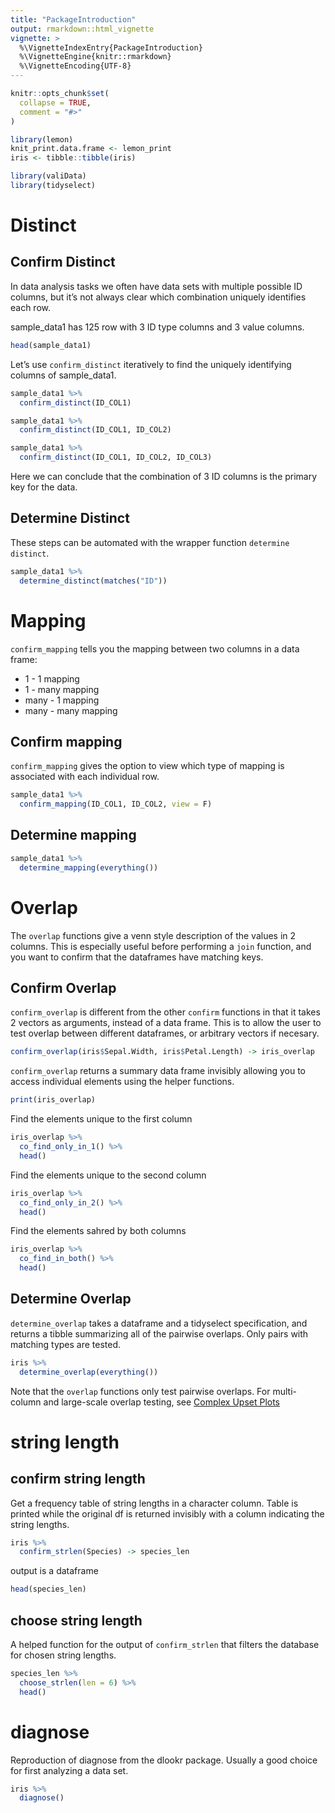 ```yaml
---
title: "PackageIntroduction"
output: rmarkdown::html_vignette
vignette: >
  %\VignetteIndexEntry{PackageIntroduction}
  %\VignetteEngine{knitr::rmarkdown}
  %\VignetteEncoding{UTF-8}
---
```


```r
knitr::opts_chunk$set(
  collapse = TRUE,
  comment = "#>"
)

library(lemon)
knit_print.data.frame <- lemon_print
iris <- tibble::tibble(iris)
```


```r
library(valiData)
library(tidyselect)
```

# Distinct

## Confirm Distinct

In data analysis tasks we often have data sets with multiple possible ID columns, but it's not always clear which combination uniquely identifies each row.

sample_data1 has 125 row with 3 ID type columns and 3 value columns.

```r
head(sample_data1)
```
Let's use `confirm_distinct` iteratively to find the uniquely identifying columns of sample_data1.

```r
sample_data1 %>% 
  confirm_distinct(ID_COL1)
```

```r
sample_data1 %>% 
  confirm_distinct(ID_COL1, ID_COL2)
```

```r
sample_data1 %>% 
  confirm_distinct(ID_COL1, ID_COL2, ID_COL3)
```

Here we can conclude that the combination of 3 ID columns is the primary key for the data.

## Determine Distinct

These steps can be automated with the wrapper function `determine distinct`. 

```r
sample_data1 %>% 
  determine_distinct(matches("ID"))
```

# Mapping


`confirm_mapping` tells you the mapping between two columns in a data frame:

- 1 - 1 mapping
- 1 - many mapping
- many - 1 mapping
- many - many mapping


## Confirm mapping

`confirm_mapping` gives the option to view which type of mapping is associated with each individual row. 

```r
sample_data1 %>% 
  confirm_mapping(ID_COL1, ID_COL2, view = F)
```

## Determine mapping

```r
sample_data1 %>% 
  determine_mapping(everything())
```

# Overlap

The `overlap` functions give a venn style description of the values in 2 columns. This is especially useful before performing a `join` function, and you want to confirm that the dataframes have matching keys. 

## Confirm Overlap

`confirm_overlap` is different from the other `confirm` functions in that it takes 2 vectors as arguments, instead of a data frame. This is to allow the user to test overlap between different dataframes, or arbitrary vectors if necesary. 

```r

confirm_overlap(iris$Sepal.Width, iris$Petal.Length) -> iris_overlap

```

`confirm_overlap` returns a summary data frame invisibly allowing you to access individual elements using the helper functions.

```r
print(iris_overlap)
```

Find the elements unique to the first column

```r
iris_overlap %>% 
  co_find_only_in_1() %>% 
  head()

```

Find the elements unique to the second column

```r
iris_overlap %>% 
  co_find_only_in_2() %>% 
  head()
```

Find the elements sahred by both columns

```r
iris_overlap %>% 
  co_find_in_both() %>% 
  head()
```

## Determine Overlap

`determine_overlap` takes a dataframe and a tidyselect specification, and returns a tibble summarizing all of the pairwise overlaps. Only pairs with matching types are tested. 

```r
iris %>% 
  determine_overlap(everything())
```
Note that the `overlap` functions only test pairwise overlaps. For multi-column and large-scale overlap testing, see [Complex Upset Plots](https://krassowski.github.io/complex-upset/)

# string length

## confirm string length

Get a frequency table of string lengths in a character column.
Table is printed while the original df is returned invisibly with a column indicating the string lengths.

```r
iris %>% 
  confirm_strlen(Species) -> species_len
```

output is a dataframe

```r
head(species_len)
```

## choose string length

A helped function for the output of `confirm_strlen` that filters the database for chosen string lengths.

```r
species_len %>% 
  choose_strlen(len = 6) %>% 
  head()
```

# diagnose

Reproduction of diagnose from the dlookr package. Usually a good choice for first analyzing a data set. 

```r
iris %>% 
  diagnose()
```

